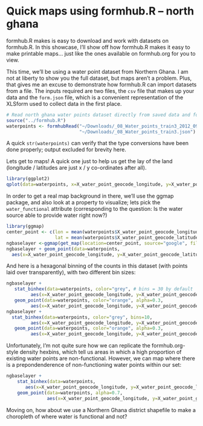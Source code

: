 Quick maps using formhub.R -- north ghana
========================================================

formhub.R makes is easy to download and work with datasets on formhub.R. In this showcase, I'll show off how formhub.R makes it easy to make printable maps... just like the ones available on formhub.org for you to view.

This time, we'll be using a water point dataset from Northern Ghana. I am not at liberty to show you the full dataset, but maps aren't a problem. Plus, that gives me an excuse to demonstrate how formhub.R can import datasets from a file. The inputs required are two files, the `csv` file that makes up your data and the `form.json` file, which is a convenient representation of the XLSform used to collect data in the first place.

```r
# Read north ghana water points dataset directly from saved data and form.
source("../formhub.R")
waterpoints <- formhubRead("~/Downloads/_08_Water_points_train3_2012_09_06.csv",
                           "~/Downloads/_08_Water_points_train3.json")
```

A quick `str(waterpoints)` can verify that the type conversions have been done properly; output excluded for brevity here.

Lets get to maps! A quick one just to help us get the lay of the land (longitude / latitudes are just x / y co-ordinates after all).
```r
library(ggplot2)
qplot(data=waterpoints, x=X_water_point_geocode_longitude, y=X_water_point_geocode_latitude)
```

In order to get a real map background in there, we'll use the ggmap package, and also look at a property to visualize; lets pick the `water_functional` attribute (corresponding to the question: Is the water source able to provide water right now?)

```r
library(ggmap)
center_point <- c(lon = mean(waterpoints$X_water_point_geocode_longitude, na.rm=T),
                  lat = mean(waterpoints$X_water_point_geocode_latitude, na.rm=T))
ngbaselayer <-ggmap(get_map(location=center_point, source="google", filename="maptemp", zoom=10))
ngbaselayer + geom_point(data=waterpoints, 
  aes(x=X_water_point_geocode_longitude, y=X_water_point_geocode_latitude, color=water_functioning))
```

And here is a hexagonal binning of the counts in this dataset (with points laid over transparently), with two different bin sizes:
```r
ngbaselayer + 
   stat_binhex(data=waterpoints, color="grey", # bins = 30 by default
         aes(x=X_water_point_geocode_longitude, y=X_water_point_geocode_latitude)) + 
   geom_point(data=waterpoints, color="orange", alpha=0.3,
         aes(x=X_water_point_geocode_longitude, y=X_water_point_geocode_latitude))
ngbaselayer +
  stat_binhex(data=waterpoints, color="grey", bins=10,
         aes(x=X_water_point_geocode_longitude, y=X_water_point_geocode_latitude)) + 
   geom_point(data=waterpoints, color="orange", alpha=0.3,
         aes(x=X_water_point_geocode_longitude, y=X_water_point_geocode_latitude))
```

Unfortunately, I'm not quite sure how we can replicate the formhub.org-style density hexbins, which tell us areas in which a high proportion of existing water points are non-functional. However, we can map where there is a prepondenderence of non-functioning water points within our set:
```r
ngbaselayer +
    stat_binhex(data=waterpoints, 
       aes(x=X_water_point_geocode_longitude, y=X_water_point_geocode_latitude)) + 
    geom_point(data=waterpoints, alpha=0.7,
               aes(x=X_water_point_geocode_longitude, y=X_water_point_geocode_latitude, color=water_functioning))
```

Moving on, how about we use a Northern Ghana district shapefile to make a choropleth of where water is functional and not?
